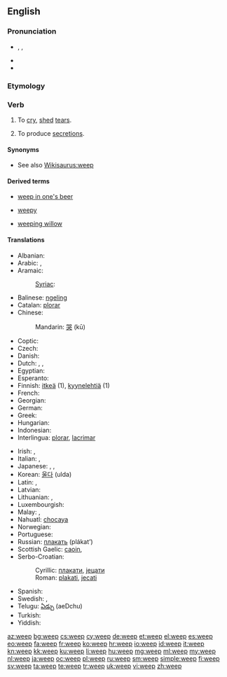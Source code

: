 ==English==

===Pronunciation===
* {{enPR|wēp}}, {{IPA|/wiːp/}}, {{X-SAMPA|/wi:p/}}
* {{audio|en-us-weep.ogg|Audio (US)}}
* {{rhymes|iːp}}

===Etymology===
{{etyl|ang}} {{term|wepan|wēpan|lang=ang}}

===Verb===
{{en-verb|weeps|weeping|wept|wept}}

# To [[cry]], [[shed]] [[tear]]s.
# {{medicine|of a|[[wound]] or [[sore]]}} To produce [[secretion]]s.

====Synonyms====
* See also [[Wikisaurus:weep]]

====Derived terms====
{{rel-top3|Terms derived from ''weep''}}
* [[weep in one's beer]]
{{rel-mid3}}
* [[weepy]]
{{rel-mid3}}
* [[weeping willow]]
{{rel-bottom}}

====Translations====
{{trans-top|To cry, shed tears}}
* Albanian: {{t-|sq|qan}}
* Arabic: {{t-|ar|بكى|tr=bákaa}} {{qualifier|perfect}}, {{t-|ar|يبكي|tr=yabkii}} {{qualifier|imperfect}}
* Aramaic:
*: [[Syriac]]: {{tø|syc|ܒܟܐ|tr=bka|sc=Syrc}}
* Balinese: [[ngeling]]
* Catalan: [[plorar]]
* Chinese:
*: Mandarin: [[哭]] (kū)
* Coptic: {{tø|cop|ⲣⲓⲙⲉ|tr=rime|sc=Copt}}
* Czech: {{t-|cs|plakat}}
* Danish: {{t+|da|græde}}
* Dutch: {{t+|nl|huilen}}, {{t+|nl|wenen}}, {{t-|nl|schreien}}
* Egyptian: {{tø|egy|𓂋𓅓𓁿|tr=rm|sc=Egyp}}
* Esperanto: {{t-|eo|larmi}}
* Finnish: [[itkeä]] (1), [[kyynelehtiä]] (1)
* French: {{t+|fr|pleurer}}
* Georgian: {{t-|ka|ტირის|sc=Geor|tr=tiris}}
* German: {{t+|de|weinen}}
* Greek: {{t+|el|κλαίω|tr=klaío|sc=Grek}}
* Hungarian: {{t+|hu|sír}}
* Indonesian: {{t+|id|tangis}}
* Interlingua: [[plorar]], [[lacrimar]]
{{trans-mid}}
* Irish: {{t-|ga|caoin}}, {{t-|ga|goil}}
* Italian: {{t+|it|piangere}}, {{t|it|versare lacrime}}
* Japanese: {{t+|ja|泣く|tr=naku}}, {{t-|ja|すすり泣く|tr=susurinaku}}, {{t-|ja|しくしく泣く|tr=shikushiku naku}}
* Korean: [[울다]] (ulda)
* Latin: {{t-|la|fleo|alt=fleō}}, {{t+|la|lacrimo|alt=lacrimō}}
* Latvian: {{t+|lv|raudāt}}
* Lithuanian: {{t+|lt|verkti}}, {{t-|lt|raudoti}}
* Luxembourgish: {{t+|lb|kräischen}}
* Malay: {{t-|ms|tangis}}, {{t-|ms|menangis}}
* Nahuatl: [[chocaya]]
* Norwegian: {{t+|no|gråte}}
* Portuguese: {{t+|pt|chorar}}
* Russian: [[плакать]] (plákat’)
* Scottish Gaelic: [[caoin#Scottish Gaelic|caoin]], {{t-|gd|guil}}
* Serbo-Croatian:
*: Cyrillic: [[плакати]], [[јецати]]
*: Roman: [[plakati]], [[jecati]]
* Spanish: {{t+|es|llorar}}
* Swedish: {{t+|sv|gråta}}, {{t+|sv|grina}}
* Telugu: [[ఏడ్చు]] (aeDchu)
* Turkish: {{t+|tr|ağlamak}}
* Yiddish: {{t-|yi|ווײנען|tr=veynen|sc=Hebr}}
{{trans-bottom}}

[[az:weep]]
[[bg:weep]]
[[cs:weep]]
[[cy:weep]]
[[de:weep]]
[[et:weep]]
[[el:weep]]
[[es:weep]]
[[eo:weep]]
[[fa:weep]]
[[fr:weep]]
[[ko:weep]]
[[hr:weep]]
[[io:weep]]
[[id:weep]]
[[it:weep]]
[[kn:weep]]
[[kk:weep]]
[[ku:weep]]
[[li:weep]]
[[hu:weep]]
[[mg:weep]]
[[ml:weep]]
[[my:weep]]
[[nl:weep]]
[[ja:weep]]
[[oc:weep]]
[[pl:weep]]
[[ru:weep]]
[[sm:weep]]
[[simple:weep]]
[[fi:weep]]
[[sv:weep]]
[[ta:weep]]
[[te:weep]]
[[tr:weep]]
[[uk:weep]]
[[vi:weep]]
[[zh:weep]]